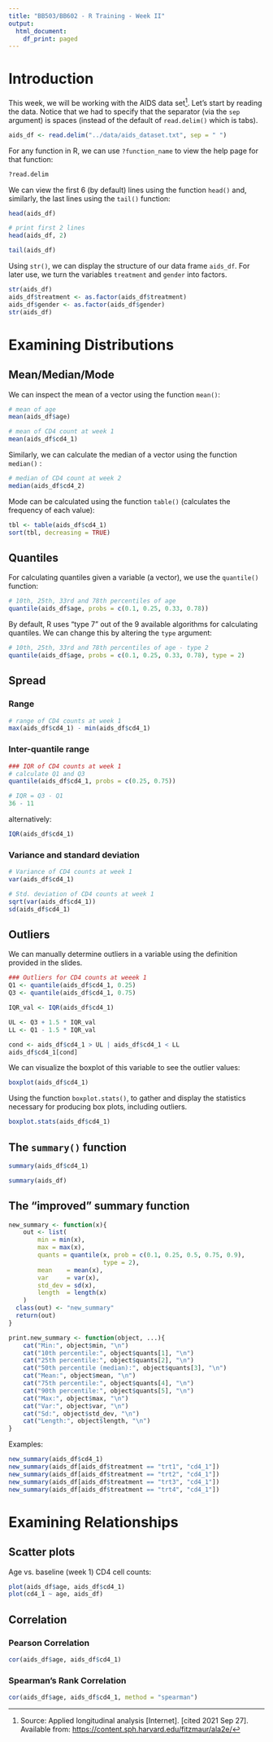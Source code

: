 ```yaml
---
title: "BB503/BB602 - R Training - Week II"
output:
  html_document:
    df_print: paged
---
```


# Introduction

This week, we will be working with the AIDS data set[^1]. Let's start by reading the data. Notice that we had to specify that the separator (via the `sep` argument) is spaces (instead of the default of `read.delim()` which is tabs).

[^1]: Source: Applied longitudinal analysis [Internet]. [cited 2021 Sep 27]. Available from: <https://content.sph.harvard.edu/fitzmaur/ala2e/>

```r
aids_df <- read.delim("../data/aids_dataset.txt", sep = " ")
```

For any function in R, we can use `?function_name` to view the help page for that function:

```r
?read.delim
```

We can view the first 6 (by default) lines using the function `head()` and, similarly, the last lines using the `tail()` function:

```r
head(aids_df)

# print first 2 lines
head(aids_df, 2)

tail(aids_df)
```

Using `str()`, we can display the structure of our data frame `aids_df`. For later use, we turn the variables `treatment` and `gender` into factors.

```r
str(aids_df)
aids_df$treatment <- as.factor(aids_df$treatment)
aids_df$gender <- as.factor(aids_df$gender)
str(aids_df)
```

# Examining Distributions

## Mean/Median/Mode

We can inspect the mean of a vector using the function `mean()`:

```r
# mean of age
mean(aids_df$age)

# mean of CD4 count at week 1
mean(aids_df$cd4_1)
```

Similarly, we can calculate the median of a vector using the function `median()` :

```r
# median of CD4 count at week 2
median(aids_df$cd4_2)
```

Mode can be calculated using the function `table()` (calculates the frequency of each value):

```r
tbl <- table(aids_df$cd4_1)
sort(tbl, decreasing = TRUE)
```

## Quantiles

For calculating quantiles given a variable (a vector), we use the `quantile()` function:

```r
# 10th, 25th, 33rd and 78th percentiles of age
quantile(aids_df$age, probs = c(0.1, 0.25, 0.33, 0.78))
```

By default, R uses "type 7" out of the 9 available algorithms for calculating quantiles. We can change this by altering the `type` argument:

```r
# 10th, 25th, 33rd and 78th percentiles of age - type 2
quantile(aids_df$age, probs = c(0.1, 0.25, 0.33, 0.78), type = 2)
```

## Spread

### Range

```r
# range of CD4 counts at week 1
max(aids_df$cd4_1) - min(aids_df$cd4_1)
```

### Inter-quantile range

```r
### IQR of CD4 counts at week 1
# calculate Q1 and Q3
quantile(aids_df$cd4_1, probs = c(0.25, 0.75))

# IQR = Q3 - Q1
36 - 11
```

alternatively:

```r
IQR(aids_df$cd4_1)
```

### Variance and standard deviation

```r
# Variance of CD4 counts at week 1
var(aids_df$cd4_1)

# Std. deviation of CD4 counts at week 1
sqrt(var(aids_df$cd4_1))
sd(aids_df$cd4_1)
```

## Outliers

We can manually determine outliers in a variable using the definition provided in the slides.

```r
### Outliers for CD4 counts at weeek 1
Q1 <- quantile(aids_df$cd4_1, 0.25)
Q3 <- quantile(aids_df$cd4_1, 0.75)

IQR_val <- IQR(aids_df$cd4_1)

UL <- Q3 + 1.5 * IQR_val
LL <- Q1 - 1.5 * IQR_val

cond <- aids_df$cd4_1 > UL | aids_df$cd4_1 < LL
aids_df$cd4_1[cond]
```

We can visualize the boxplot of this variable to see the outlier values:

```r
boxplot(aids_df$cd4_1)
```

Using the function `boxplot.stats()`, to gather and display the statistics necessary for producing box plots, including outliers.

```r
boxplot.stats(aids_df$cd4_1)
```

## The `summary()` function

```r
summary(aids_df$cd4_1)

summary(aids_df)
```

## The "improved" summary function

```r
new_summary <- function(x){ 
    out <- list(
        min = min(x),
        max = max(x),
        quants = quantile(x, prob = c(0.1, 0.25, 0.5, 0.75, 0.9),
                          type = 2),
        mean    = mean(x),
        var     = var(x),
        std_dev = sd(x),
        length  = length(x)
    )
  class(out) <- "new_summary"
  return(out) 
}

print.new_summary <- function(object, ...){
    cat("Min:", object$min, "\n")
    cat("10th percentile:", object$quants[1], "\n")
    cat("25th percentile:", object$quants[2], "\n")
    cat("50th percentile (median):", object$quants[3], "\n")
    cat("Mean:", object$mean, "\n")
    cat("75th percentile:", object$quants[4], "\n")
    cat("90th percentile:", object$quants[5], "\n")
    cat("Max:", object$max, "\n")
    cat("Var:", object$var, "\n")
    cat("Sd:", object$std_dev, "\n")
    cat("Length:", object$length, "\n")
}
```

Examples:

```r
new_summary(aids_df$cd4_1)
new_summary(aids_df[aids_df$treatment == "trt1", "cd4_1"])
new_summary(aids_df[aids_df$treatment == "trt2", "cd4_1"])
new_summary(aids_df[aids_df$treatment == "trt3", "cd4_1"])
new_summary(aids_df[aids_df$treatment == "trt4", "cd4_1"])
```

# Examining Relationships

## Scatter plots

Age vs. baseline (week 1) CD4 cell counts:

```r
plot(aids_df$age, aids_df$cd4_1)
plot(cd4_1 ~ age, aids_df)
```

## Correlation

### Pearson Correlation

```r
cor(aids_df$age, aids_df$cd4_1)
```

### Spearman's Rank Correlation

```r
cor(aids_df$age, aids_df$cd4_1, method = "spearman")
```
